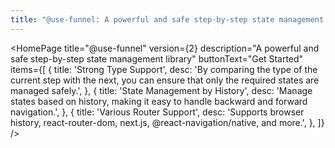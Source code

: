 ```yaml
---
title: "@use-funnel: A powerful and safe step-by-step state management library"
---
```



<HomePage
  title="@use-funnel"
  version={2}
  description="A powerful and safe step-by-step state management library"
  buttonText="Get Started"
  items={[
    {
      title: 'Strong Type Support',
      desc: 'By comparing the type of the current step with the next, you can ensure that only the required states are managed safely.',
    },
    {
      title: 'State Management by History',
      desc: 'Manage states based on history, making it easy to handle backward and forward navigation.',
    },
    {
      title: 'Various Router Support',
      desc: 'Supports browser history, react-router-dom, next.js, @react-navigation/native, and more.',
    },
  ]}
/>